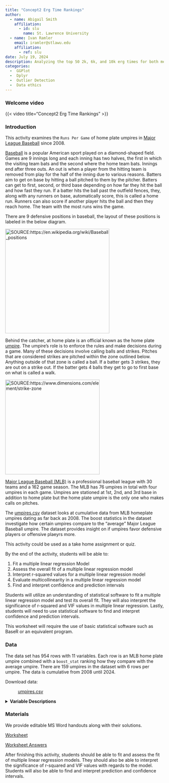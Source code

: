 ```yaml
---
title: "Concept2 Erg Time Rankings"
author:
  - name: Abigail Smith
    affiliation:
      - id: slu
        name: St. Lawrence University
  - name: Ivan Ramler
    email: iramler@stlawu.edu
    affiliation:
      - ref: slu
date: July 19, 2024
description: Analyzing the top 50 2k, 6k, and 10k erg times for both men and women from 2018 to 2023.
categories:
  -  GGPlot
  -  Dplyr
  -  Outlier Detection
  -  Data ethics
---
```


### Welcome video

{{< video  title="Concept2 Erg Time Rankings" >}}

### Introduction

This activity examines the `Runs Per Game` of home plate umpires in [Major League Baseball](https://www.mlb.com){target="_blank"} since 2008. 

[Baseball](https://en.wikipedia.org/wiki/Baseball){target="_blank"} is a
popular American sport played on a diamond-shaped field. Games are 9
innings long and each inning has two halves, the first in which the
visiting team bats and the second where the home team bats. Innings end after three outs. An out is when a player from the hitting team is removed from play for the half of the inning due to various reasons. Batters aim to get on base by hitting a ball pitched to them by the pitcher. Batters can get to first, second, or third base depending on how far they hit
the ball and how fast they run. If a batter hits the ball past the
outfield fences, they, along with any runners on base, automatically
score, this is called a home run. Runners can also score if another
player hits the ball and then they reach home. The team with the most
runs wins the game.

There are 9 defensive positions in baseball, the layout of these
positions is labeled in the below diagram.

[![SOURCE:https://en.wikipedia.org/wiki/Baseball_positions](images/images.png){fig-align="center"width="331"}](https://en.wikipedia.org/wiki/Baseball_positions)

Behind the catcher, at home plate is an official known as the home plate
[umpire](https://en.wikipedia.org/wiki/Umpire_(baseball)){target="_blank"}. The umpire's role is to enforce the rules and make
decisions during a game. Many of these decisions involve calling balls
and strikes. Pitches that are considered strikes are pitched within the zone outlined below. Anything outside of that zone is called a ball. If a batter gets 3 strikes, they are out on a strike out. If the batter gets 4 balls they get to go to first base on what is called a walk. 

[![SOURCE:https://www.dimensions.com/element/strike-zone](images/5bd08351ae57fd50e3c91538_Dimensions-Guide-Sports-Baseball-Strike-Zone-Dimensions.svg){fig-align="center"width="300"}](https://www.dimensions.com/element/strike-zone)

[Major League Baseball (MLB)](https://en.wikipedia.org/wiki/Major_League_Baseball){target="_blank"} is a professional baseball league with 30 teams and a 162 game season. The MLB has 76 umpires in total with four umpires in each game. Umpires are stationed at 1st, 2nd, and 3rd base in addition to home plate but the home plate umpire is the only one who makes calls on pitches. 

The [umpires.csv](umpires.csv){target="_blank"} dataset looks at cumulative data from MLB homeplate umpires dating as far back as 2008. The boost statistics in the dataset investigate how certain umpires compare to the "average" Major League Baseball umpire. The dataset provides insight on if umpires favor defensive players or offensive plaeyrs more. 

::: {.callout-note collapse="true" title="Activity Length" appearance="minimal"}
This activity could be used as a take home assignment or quiz.
:::



::: {.callout-note collapse="true" title="Learning Objectives" appearance="minimal"}
By the end of the activity, students will be able to:

1.  Fit a multiple linear regression Model
2.  Assess the overall fit of a multiple linear regression model
3.  Interpret r-squared values for a multiple linear regression model
4.  Evaluate multicollinearity in a multiple linear regression model
5.  Find and interpret confidence and prediction intervals
:::

::: {.callout-note collapse="true" title="Methods" appearance="minimal"}
Students will utilize an understanding of statistical software to fit a multiple linear regression model and test its overall fit. They will also interpret the significance of r-squared and VIF values in multiple linear regression. Lastly, students will need to use statistical software to find and interpret confidence and prediction intervals. 
:::

::: {.callout-note collapse="true" title="Technology Requirements" appearance="minimal"}
This worksheet will require the use of basic statistical software such as BaseR or an equivalent program.
:::

### Data

The data set has 954 rows with 11 variables. Each row is an MLB home
plate umpire combined with a `boost_stat` ranking how they compare with
the average umpire. There are 159 umpires in the dataset with 6 rows per
umpire. The data is cumulative from 2008 until 2024.

Download data: 

: [umpires.csv](umpires.csv){target="_blank"}

<details>
<summary><b>Variable Descriptions</b></summary>

| Variable     | Description                                                                                                                                                                                                                                                                                                                                                                                                                                                                                                       |
|---------------------|---------------------------------------------------|
| `Umpire`     | The name of the umpire.                                                                                                                                                                                                                                                                                                                                                                                                                                                                                           |
| `Games`      | The number of games the umpire has umpired since 2008.                                                                                                                                                                                                                                                                                                                                                                                                                                                            |
| `k_pct`      | The strike out percentage of batters and pitchers when the umpire is umpiring. (`Career Strike Outs Called`/`Career Plate Appearances Umpired`)                                                                                                                                                                                                                                                                                                                                                                   |
| `bb_pct`     | The walk percentage of batters when the umpire is umpiring. (`Career Walks Called`/`Career Plate Appearances Umpired`)                                                                                                                                                                                                                                                                                                                                                                                            |
| `RPG`        | The career runs scored per game when the umpire is umpiring. (`Career Runs While Umpiring`/`Career Games Umpired`)                                                                                                                                                                                                                                                                                                                                                                                                |
| `BA`         | The batting average of batters in games when the umpire is umpiring. (`Career Hits While Umpiring`/`Career Plate Appearances Umpired`)                                                                                                                                                                                                                                                                                                                                                                            |
| `OBP`        | The on base percentage of batters when the umpire is umpiring. ((`Career Hits While Umpiring` + `Career Walks While Umpiring` + `Career Hit by Pitches While Umpiring`)/(`Career At Bats Umpired` + `Career Walks While Umpired` + `Career Hit by Pitches While Umpiring` + `Career Sacrifice Flies While Umpiring`))                                                                                                                                                                                             |
| `SLG`        | The slugging percentage of batters when the umpire is umpiring. ((`Singles While Umpiring` + (`Doubles While Umpiring` * 2) + (`Triples While Umpiring` * 3) + (`Home Runs While Umpiring` * 4))/`Career At Bats Umpired`)                                                                                                                                                                                                                                                                                     |
| `boost_stat` | The statistic being "boosted" by the umpire when they are behind home plate. This can be strikeouts (`K`), walks (`BB`), runs (`R`), batting average (`BA`), on base percentage (`OBP`), and slugging percentage (`SLG`).                                                                                                                                                                                                                                                                                         |
| `boost_pct`  | The percentage that the `boost_stat` is being boosted. In other words how much the umpire is above or below the average umpire in calling that statistic.                                                                                                                                                                                                                                                                                                                                                         |
| `Rating`     | Whether or not the umpire favors offensive or defensive players in that statistic. The `Rating` is `Defensive` if the umpire has a `boost_pct` above zero and the `boost_stat` is K or if the `boost_pct` is below zero and the stat is `BB`, `R`, `BA`, `OBP`, or `SLG`. The `Rating` is `Offensive` if the umpire has a `boost_pct` below zero and the `boost_stat` is K or if the `boost_pct` is above zero and the stat is `BB`, `R`, `BA`, `OBP`, or `SLG`. It will be `Neither` if the `boost_pct` is zero. |

**Data Source**

[Website the Data was Scraped From](https://swishanalytics.com/mlb/mlb-umpire-factors){target="_blank"}

**More information on the rules and set up**

[Baseball Wikipedia](https://en.wikipedia.org/wiki/Baseball){target="_blank"}

[Major League Baseball Wikipedia](https://en.wikipedia.org/wiki/Major_League_Baseball){target="_blank"}

[Umpire Wikipedia](https://en.wikipedia.org/wiki/Umpire_(baseball)){target="_blank"}

[Baseball Position Wikipedia](https://en.wikipedia.org/wiki/Baseball_positions){target="_blank"}

[Strike Zone Diagram](https://www.dimensions.com/element/strike-zone){target="_blank"}

[Major League Baseball Website](https://www.mlb.com){target="_blank"}

[Major League Baseball Umpires](https://www.mlb.com/official-information/umpires/bios){target="_blank"}

</details>

### Materials

We provide editable MS Word handouts along with their solutions.

[Worksheet](umpires_213_worksheet_tech.docx)

[Worksheet Answers](umpires_213_KEY.docx)

::: {.callout-note collapse="true" title="Conclusion" appearance="minimal"}
After finishing this activity, students should be able to fit and assess the fit of multiple linear regression models. They should also be able to interpret the significance of r-squared and VIF values with regards to the model. Students will also be able to find and interpret prediction and confidence intervals.
:::
